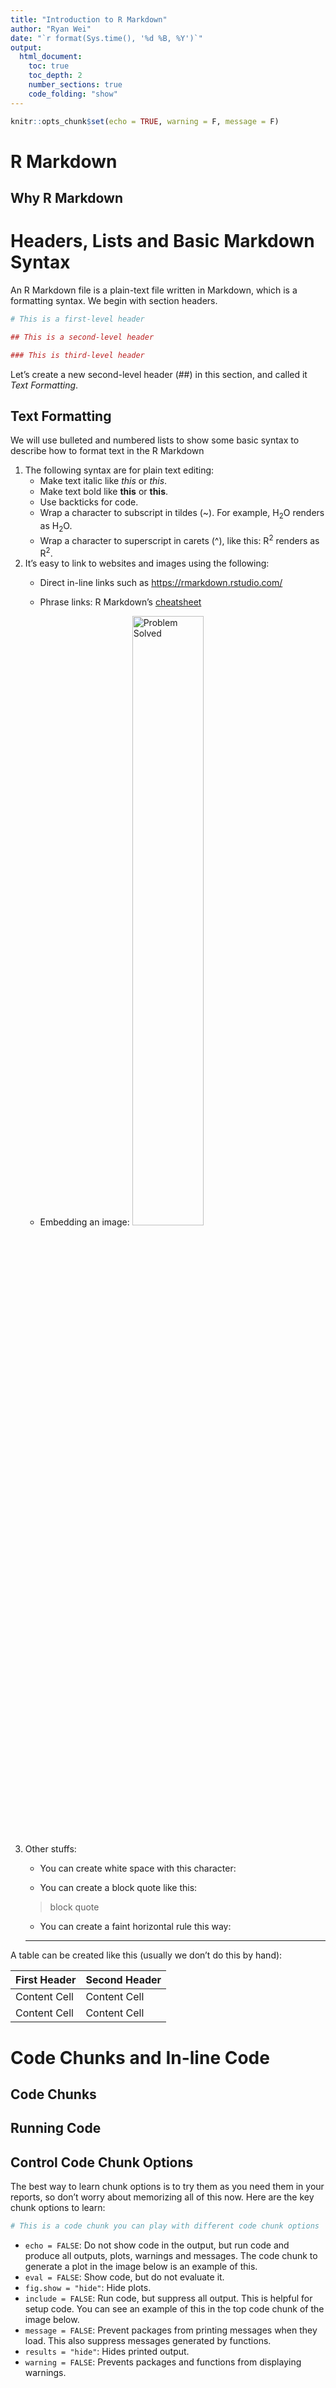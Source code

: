 ```yaml
---
title: "Introduction to R Markdown"
author: "Ryan Wei"
date: "`r format(Sys.time(), '%d %B, %Y')`"
output: 
  html_document:
    toc: true
    toc_depth: 2
    number_sections: true
    code_folding: "show"
---
```


```r
knitr::opts_chunk$set(echo = TRUE, warning = F, message = F)
```


# R Markdown

## Why R Markdown



# Headers, Lists and Basic Markdown Syntax

An R Markdown file is a plain-text file written in Markdown, which is a formatting syntax. We begin with section headers.


```r
# This is a first-level header

## This is a second-level header

### This is third-level header
```

Let's create a new second-level header (\#\#) in this section, and called it *Text Formatting*.

## Text Formatting

We will use bulleted and numbered lists to show some basic syntax to describe how to format text in the R Markdown

1. The following syntax are for plain text editing:
    * Make text italic like *this* or _this_. 
    - Make text bold like **this** or __this__.
    + Use backticks for code.
    * Wrap a character to subscript in tildes (~). For example, H~2~O renders as H~2~O.
    * Wrap a character to superscript in carets (^), like this: R^2^ renders as R^2^.


2. It's easy to link to websites and images using the following:
    - Direct in-line links such as <https://rmarkdown.rstudio.com/>

    - Phrase links: R Markdown's [cheatsheet](https://rstudio.com/wp-content/uploads/2015/02/rmarkdown-cheatsheet.pdf)

    - Embedding an image: ![Problem Solved](https://i.redd.it/ime0dq1q0kxa1.png){width=50%} 


3. Other stuffs:
    - You can create white space with this character: <br>

    - You can create a block quote like this: 
    
    > block quote

    - You can create a faint horizontal rule this way:
    
    ***

A table can be created like this (usually we don't do this by hand):

First Header  | Second Header
------------- | -------------
Content Cell  | Content Cell
Content Cell  | Content Cell



# Code Chunks and In-line Code

## Code Chunks

## Running Code

## Control Code Chunk Options

The best way to learn chunk options is to try them as you need them in your reports, so don’t worry about memorizing all of this now. Here are the key chunk options to learn:

```r
# This is a code chunk you can play with different code chunk options


```


- `echo = FALSE`: Do not show code in the output, but run code and produce all outputs, plots, warnings and messages. The code chunk to generate a plot in the image below is an example of this.
- `eval = FALSE`: Show code, but do not evaluate it.
- `fig.show = "hide"`: Hide plots.
- `include = FALSE`: Run code, but suppress all output. This is helpful for setup code. You can see an example of this in the top code chunk of the image below.
- `message = FALSE`: Prevent packages from printing messages when they load. This also suppress messages generated by functions.
- `results = "hide"`: Hides printed output.
- `warning = FALSE`: Prevents packages and functions from displaying warnings.

